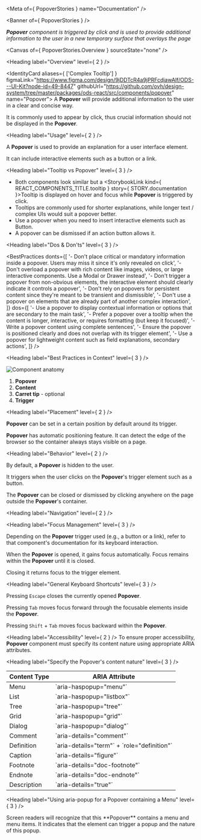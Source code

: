 
<Meta of={ PopoverStories } name="Documentation" />

<Banner of={ PopoverStories } />

_**Popover** component is triggered by click and is used to provide additional information to the user in a new temporary surface that overlays the page_

<Canvas of={ PopoverStories.Overview } sourceState="none" />

<Heading label="Overview" level={ 2 } />

<IdentityCard aliases={ ['Complex Tooltip'] }
              figmaLink="https://www.figma.com/design/9jDDTcR4a9jPRFcdjawAlf/ODS---UI-Kit?node-id=49-8447"
              githubUrl="https://github.com/ovh/design-system/tree/master/packages/ods-react/src/components/popover"
              name="Popover">
  A **Popover** will provide additional information to the user in a clear and concise way.

  It is commonly used to appear by click, thus crucial information should not be displayed in the **Popover**.
</IdentityCard>

<Heading label="Usage" level={ 2 } />

A **Popover** is used to provide an explanation for a user interface element.

It can include interactive elements such as a button or a link.

<Heading label="Tooltip vs Popover" level={ 3 } />

- Both components look similar but a <StorybookLink kind={ REACT_COMPONENTS_TITLE.tooltip } story={ STORY.documentation }>Tooltip</StorybookLink> is displayed on hover and focus while **Popover** is triggered by click.
- Tooltips are commonly used for shorter explanations, while longer text / complex UIs would suit a popover better.
- Use a popover when you need to insert interactive elements such as Button.
- A popover can be dismissed if an action button allows it.

<Heading label="Dos & Don'ts" level={ 3 } />

<BestPractices
  donts={[
    '- Don\'t place critical or mandatory information inside a popover. Users may miss it since it\'s only revealed on click',
    '- Don\'t overload a popover with rich content like images, videos, or large interactive components. Use a Modal or Drawer instead',
    '- Don\'t trigger a popover from non-obvious elements, the interactive element should clearly indicate it controls a popover',
    '- Don\'t rely on popovers for persistent content since they\'re meant to be transient and dismissible',
    '- Don\'t use a popover on elements that are already part of another complex interaction',
  ]}
  dos={[
    '- Use a popover to display contextual information or options that are secondary to the main task',
    '- Prefer a popover over a tooltip when the content is longer, interactive, or requires formatting (but keep it focused)',
    '- Write a popover content using complete sentences',
    '- Ensure the popover is positioned clearly and does not overlap with its trigger element',
    '- Use a popover for lightweight content such as field explanations, secondary actions',
  ]}
/>

<Heading label="Best Practices in Context" level={ 3 } />

![Component anatomy](components/popover/anatomy.png "Component anatomy")

1. **Popover**
2. **Content**
3. **Carret tip** - optional
4. **Trigger**

<Heading label="Placement" level={ 2 } />

**Popover** can be set in a certain position by default around its trigger.

**Popover** has automatic positioning feature. It can detect the edge of the browser so the container always stays visible on a page.

<Heading label="Behavior" level={ 2 } />

By default, a **Popover** is hidden to the user.

It triggers when the user clicks on the **Popover**'s trigger element such as a button.

The **Popover** can be closed or dismissed by clicking anywhere on the page outside the **Popover**'s container.

<Heading label="Navigation" level={ 2 } />

<Heading label="Focus Management" level={ 3 } />

Depending on the **Popover** trigger used (e.g., a button or a link), refer to that component's documentation for its keyboard interaction.

When the **Popover** is opened, it gains focus automatically. Focus remains within the **Popover** until it is closed.

Closing it returns focus to the trigger element.

<Heading label="General Keyboard Shortcuts" level={ 3 } />

Pressing `Escape` closes the currently opened **Popover**.

Pressing `Tab` moves focus forward through the focusable elements inside the **Popover**.

Pressing `Shift` + `Tab` moves focus backward within the **Popover**.

<Heading label="Accessibility" level={ 2 } />
To ensure proper accessibility, **Popover** component must specify its content nature using appropriate ARIA attributes.

<Heading label="Specify the Popover's content nature" level={ 3 } />

<Table>
  <thead>
    <tr>
      <th>Content Type</th>
      <th>ARIA Attribute</th>
    </tr>
  </thead>
  <tbody>
    <tr>
      <td>Menu</td>
      <td>`aria-haspopup="menu"`</td>
    </tr>
    <tr>
      <td>List</td>
      <td>`aria-haspopup="listbox"`</td>
    </tr>
    <tr>
      <td>Tree</td>
      <td>`aria-haspopup="tree"`</td>
    </tr>
    <tr>
      <td>Grid</td>
      <td>`aria-haspopup="grid"`</td>
    </tr>
    <tr>
      <td>Dialog</td>
      <td>`aria-haspopup="dialog"`</td>
    </tr>
    <tr>
      <td>Comment</td>
      <td>`aria-details="comment"`</td>
    </tr>
    <tr>
      <td>Definition</td>
      <td>`aria-details="term"` + `role="definition"`</td>
    </tr>
    <tr>
      <td>Caption</td>
      <td>`aria-details="figure"`</td>
    </tr>
    <tr>
      <td>Footnote</td>
      <td>`aria-details="doc-footnote"`</td>
    </tr>
    <tr>
      <td>Endnote</td>
      <td>`aria-details="doc-endnote"`</td>
    </tr>
    <tr>
      <td>Description</td>
      <td>`aria-details="true"`</td>
    </tr>
  </tbody>
</Table>

<Heading label="Using aria-popup for a Popover containing a Menu" level={ 3 } />

<Canvas of={PopoverStories.AccessibilityWithMenu} sourceState='shown' />
<Icon aria-hidden="true"
      name={ ICON_NAME.circleCheck }
      style={{ color: 'var(--ods-color-success-500)' }} /> Screen readers will recognize that this **Popover** contains a menu and menu items. It indicates that the element can trigger a popup and the nature of this popup.
